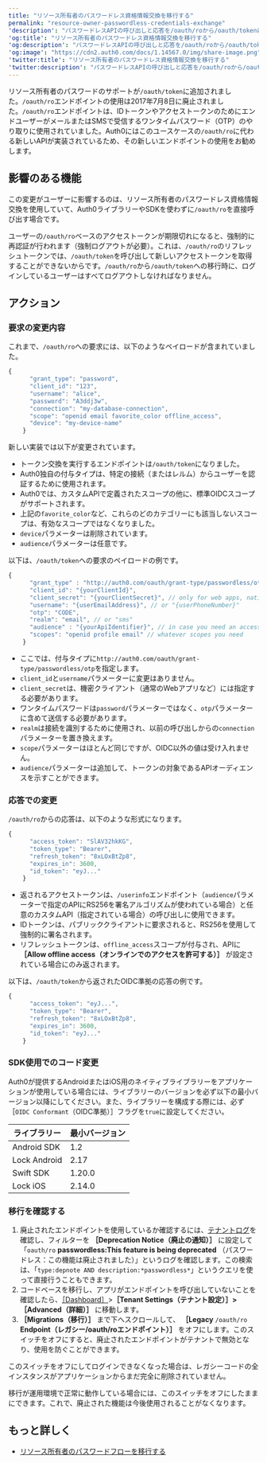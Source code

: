 ---
title: "リソース所有者のパスワードレス資格情報交換を移行する"
permalink: "resource-owner-passwordless-credentials-exchange"
'description': "パスワードレスAPIの呼び出しと応答を/oauth/roから/oauth/tokenに移行する方法について説明します。"
'og:title': "リソース所有者のパスワードレス資格情報交換を移行する"
'og:description': "パスワードレスAPIの呼び出しと応答を/oauth/roから/oauth/tokenに移行する方法について説明します。"
'og:image': "https://cdn2.auth0.com/docs/1.14567.0/img/share-image.png"
'twitter:title': "リソース所有者のパスワードレス資格情報交換を移行する"
'twitter:description': "パスワードレスAPIの呼び出しと応答を/oauth/roから/oauth/tokenに移行する方法について説明します。"
---

リソース所有者のパスワードのサポートが`/oauth/token`に追加されました。`/oauth/ro`エンドポイントの使用は2017年7月8日に廃止されました。`/oauth/ro`エンドポイントは、IDトークンやアクセストークンのためにエンドユーザーがメールまたはSMSで受信するワンタイムパスワード（OTP）のやり取りに使用されていました。Auth0にはこのユースケースの`/oauth/ro`に代わる新しいAPIが実装されているため、その新しいエンドポイントの使用をお勧めします。

## 影響のある機能

この変更がユーザーに影響するのは、リソース所有者のパスワードレス資格情報交換を使用していて、Auth0ライブラリーやSDKを使わずに`/oauth/ro`を直接呼び出す場合です。

<Callout icon="file-lines" color="#0EA5E9" iconType="regular">

ユーザーの`/oauth/ro`ベースのアクセストークンが期限切れになると、強制的に再認証が行われます（強制ログアウトが必要）。これは、`/oauth/ro`のリフレッシュトークンでは、`/oauth/token`を呼び出して新しいアクセストークンを取得することができないからです。`/oauth/ro`から`/oauth/token`への移行時に、ログインしているユーザーはすべてログアウトしなければなりません。

</Callout>

## アクション

### 要求の変更内容

これまで、`/oauth/ro`への要求には、以下のようなペイロードが含まれていました。

```javascript lines
{
      "grant_type": "password",
      "client_id": "123",
      "username": "alice",
      "password": "A3ddj3w", 
      "connection": "my-database-connection",
      "scope": "openid email favorite_color offline_access",
      "device": "my-device-name"
    }
```

新しい実装では以下が変更されています。

* トークン交換を実行するエンドポイントは`/oauth/token`になりました。
* Auth0独自の付与タイプは、特定の接続（またはレルム）からユーザーを認証するために使用されます。
* Auth0では、カスタムAPIで定義されたスコープの他に、標準OIDCスコープがサポートされます。
* 上記の`favorite_color`など、これらのどのカテゴリーにも該当しないスコープは、有効なスコープではなくなりました。
* `device`パラメーターは削除されています。
* `audience`パラメーターは任意です。

以下は、`/oauth/token`への要求のペイロードの例です。


```javascript lines
{
      "grant_type" : "http://auth0.com/oauth/grant-type/passwordless/otp",
      "client_id": "{yourClientId}",
      "client_secret": "{yourClientSecret}", // only for web apps, native apps don’t have a client secret
      "username": "{userEmailAddress}", // or "{userPhoneNumber}"
      "otp": "CODE",
      "realm": "email", // or "sms" 
      "audience" : "{yourApiIdentifier}", // in case you need an access token for a specific API
      "scopes": "openid profile email" // whatever scopes you need
    }
```

* ここでは、付与タイプに`http://auth0.com/oauth/grant-type/passwordless/otp`を指定します。
* `client_id`と`username`パラメーターに変更はありません。
* `client_secret`は、機密クライアント（通常のWebアプリなど）には指定する必要があります。
* ワンタイムパスワードは`password`パラメーターではなく、`otp`パラメーターに含めて送信する必要があります。
* `realm`は接続を識別するために使用され、以前の呼び出しからの`connection`パラメーターを置き換えます。
* `scope`パラメーターはほとんど同じですが、OIDC以外の値は受け入れません。
* `audience`パラメーターは追加して、トークンの対象であるAPIオーディエンスを示すことができます。

### 応答での変更

`/oauth/ro`からの応答は、以下のような形式になります。

```javascript lines
{
      "access_token": "SlAV32hkKG",
      "token_type": "Bearer",
      "refresh_token": "8xLOxBtZp8",
      "expires_in": 3600,
      "id_token": "eyJ..."
    }
```

* 返されるアクセストークンは、`/userinfo`エンドポイント（`audience`パラメーターで指定のAPIにRS256を署名アルゴリズムが使われている場合）と任意のカスタムAPI（指定されている場合）の呼び出しに使用できます。
* IDトークンは、パブリッククライアントに要求されると、RS256を使用して強制的に署名されます。
* リフレッシュトークンは、`offline_access`スコープが付与され、APIに **［Allow offline access（オンラインでのアクセスを許可する）］** が設定されている場合にのみ返されます。

以下は、`/oauth/token`から返されたOIDC準拠の応答の例です。

```javascript lines
{
      "access_token": "eyJ...",
      "token_type": "Bearer",
      "refresh_token": "8xLOxBtZp8",
      "expires_in": 3600,
      "id_token": "eyJ..."
    }
```

### SDK使用でのコード変更

Auth0が提供するAndroidまたはiOS用のネイティブライブラリーをアプリケーションが使用している場合には、ライブラリーのバージョンを必ず以下の最小バージョン以降にしてください。また、ライブラリーを構成する際には、必ず［`OIDC Conformant`（OIDC準拠）］フラグを`true`に設定してください。

<table class="table"><thead>
<tr>
<th>ライブラリー</th>
<th>最小バージョン</th>
</tr>
</thead>
<tbody>
<tr>
<td>Android SDK</td>
<td>1.2</td>
</tr>
<tr>
<td>Lock Android</td>
<td>2.17</td>
</tr>
<tr>
<td>Swift SDK</td>
<td>1.20.0</td>
</tr>
<tr>
<td>Lock iOS</td>
<td>2.14.0</td>
</tr>
</tbody>
</table>

### 移行を確認する

1. 廃止されたエンドポイントを使用しているか確認するには、[テナントログ](https://manage.auth0.com/#/logs)を確認し、フィルターを **［Deprecation Notice（廃止の通知）］** に設定して「`oauth/ro` **passwordless:This feature is being deprecated** （パスワードレス：この機能は廃止されました）」というログを確認します。この検索は、「`type:depnote AND description:*passwordless*`」というクエリを使って直接行うこともできます。
2. コードベースを移行し、アプリがエンドポイントを呼び出していないことを確認したら、[［Dashboard］](https://manage.auth0.com/#/tenant/advanced)>**［Tenant Settings（テナント設定）］>［Advanced（詳細）］** に移動します。
3. **［Migrations（移行）］** まで下へスクロールして、 **［Legacy** `/oauth/ro` **Endpoint（レガシー/oauth/roエンドポイント）］** をオフにします。このスイッチをオフにすると、廃止されたエンドポイントがテナントで無効となり、使用を防ぐことができます。

このスイッチをオフにしてログインできなくなった場合は、レガシーコードの全インスタンスがアプリケーションからまだ完全に削除されていません。

移行が運用環境で正常に動作している場合には、このスイッチをオフにしたままにできます。これで、廃止された機能は今後使用されることがなくなります。

## もっと詳しく

* [リソース所有者のパスワードフローを移行する](/ja-jp/troubleshoot/product-lifecycle/past-migrations/migration-oauthro-oauthtoken)